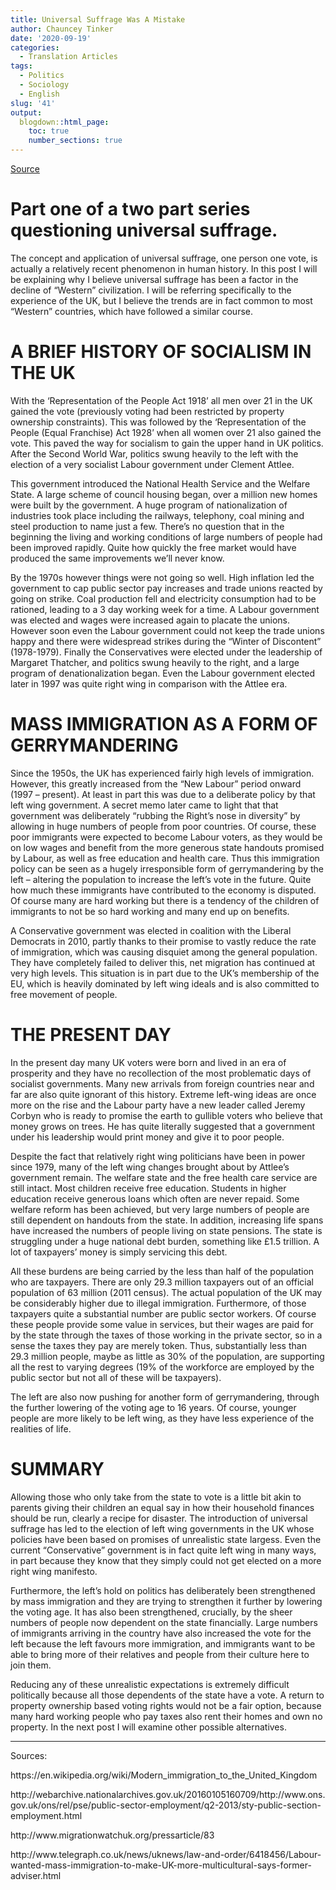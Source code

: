 ```yaml
---
title: Universal Suffrage Was A Mistake
author: Chauncey Tinker
date: '2020-09-19'
categories:
  - Translation Articles
tags:
  - Politics
  - Sociology
  - English
slug: '41'
output:
  blogdown::html_page:
    toc: true
    number_sections: true
---
```


[Source](https://chaunceytinker.wordpress.com/2016/04/14/universal-suffrage-was-a-mistake/)

# Part one of a two part series questioning universal suffrage.

The concept and application of universal suffrage, one person one vote, is actually a relatively recent phenomenon in human history. In this post I will be explaining why I believe universal suffrage has been a factor in the decline of “Western” civilization. I will be referring specifically to the experience of the UK, but I believe the trends are in fact common to most “Western” countries, which have followed a similar course.

# A BRIEF HISTORY OF SOCIALISM IN THE UK

With the ‘Representation of the People Act 1918’ all men over 21 in the UK gained the vote (previously voting had been restricted by property ownership constraints). This was followed by the ‘Representation of the People (Equal Franchise) Act 1928’ when all women over 21 also gained the vote. This paved the way for socialism to gain the upper hand in UK politics. After the Second World War, politics swung heavily to the left with the election of a very socialist Labour government under Clement Attlee.

This government introduced the National Health Service and the Welfare State. A large scheme of council housing began, over a million new homes were built by the government. A huge program of nationalization of industries took place including the railways, telephony, coal mining and steel production to name just a few. There’s no question that in the beginning the living and working conditions of large numbers of people had been improved rapidly. Quite how quickly the free market would have produced the same improvements we’ll never know.

By the 1970s however things were not going so well. High inflation led the government to cap public sector pay increases and trade unions reacted by going on strike. Coal production fell and electricity consumption had to be rationed, leading to a 3 day working week for a time. A Labour government was elected and wages were increased again to placate the unions. However soon even the Labour government could not keep the trade unions happy and there were widespread strikes during the “Winter of Discontent” (1978-1979). Finally the Conservatives were elected under the leadership of Margaret Thatcher, and politics swung heavily to the right, and a large program of denationalization began. Even the Labour government elected later in 1997 was quite right wing in comparison with the Attlee era.

# MASS IMMIGRATION AS A FORM OF GERRYMANDERING

Since the 1950s, the UK has experienced fairly high levels of immigration. However, this greatly increased from the “New Labour” period onward (1997 – present). At least in part this was due to a deliberate policy by that left wing government. A secret memo later came to light that that government was deliberately “rubbing the Right’s nose in diversity” by allowing in huge numbers of people from poor countries. Of course, these poor immigrants were expected to become Labour voters, as they would be on low wages and benefit from the more generous state handouts promised by Labour, as well as free education and health care. Thus this immigration policy can be seen as a hugely irresponsible form of gerrymandering by the left – altering the population to increase the left’s vote in the future. Quite how much these immigrants have contributed to the economy is disputed. Of course many are hard working but there is a tendency of the children of immigrants to not be so hard working and many end up on benefits.

A Conservative government was elected in coalition with the Liberal Democrats in 2010, partly thanks to their promise to vastly reduce the rate of immigration, which was causing disquiet among the general population. They have completely failed to deliver this, net migration has continued at very high levels. This situation is in part due to the UK’s membership of the EU, which is heavily dominated by left wing ideals and is also committed to free movement of people.

# THE PRESENT DAY

In the present day many UK voters were born and lived in an era of prosperity and they have no recollection of the most problematic days of socialist governments. Many new arrivals from foreign countries near and far are also quite ignorant of this history. Extreme left-wing ideas are once more on the rise and the Labour party have a new leader called Jeremy Corbyn who is ready to promise the earth to gullible voters who believe that money grows on trees. He has quite literally suggested that a government under his leadership would print money and give it to poor people.

Despite the fact that relatively right wing politicians have been in power since 1979, many of the left wing changes brought about by Attlee’s government remain. The welfare state and the free health care service are still intact.  Most children receive free education.  Students in higher education receive generous loans which often are never repaid. Some welfare reform has been achieved, but very large numbers of people are still dependent on handouts from the state. In addition, increasing life spans have increased the numbers of people living on state pensions. The state is struggling under a huge national debt burden, something like £1.5 trillion. A lot of taxpayers’ money is simply servicing this debt.

All these burdens are being carried by the less than half of the population who are taxpayers. There are only 29.3 million taxpayers out of an official population of 63 million (2011 census). The actual population of the UK may be considerably higher due to illegal immigration. Furthermore, of those taxpayers quite a substantial number are public sector workers. Of course these people provide some value in services, but their wages are paid for by the state through the taxes of those working in the private sector, so in a sense the taxes they pay are merely token. Thus, substantially less than 29.3 million people, maybe as little as 30% of the population, are supporting all the rest to varying degrees (19% of the workforce are employed by the public sector but not all of these will be taxpayers).

The left are also now pushing for another form of gerrymandering, through the further lowering of the voting age to 16 years. Of course, younger people are more likely to be left wing, as they have less experience of the realities of life.

# SUMMARY

Allowing those who only take from the state to vote is a little bit akin to parents giving their children an equal say in how their household finances should be run, clearly a recipe for disaster.  The introduction of universal suffrage has led to the election of left wing governments in the UK whose policies have been based on promises of unrealistic state largess. Even the current “Conservative” government is in fact quite left wing in many ways, in part because they know that they simply could not get elected on a more right wing manifesto.

Furthermore, the left’s hold on politics has deliberately been strengthened by mass immigration and they are trying to strengthen it further by lowering the voting age. It has also been strengthened, crucially, by the sheer numbers of people now dependent on the state financially. Large numbers of immigrants arriving in the country have also increased the vote for the left because the left favours more immigration, and immigrants want to be able to bring more of their relatives and people from their culture here to join them.

Reducing any of these unrealistic expectations is extremely difficult politically because all those dependents of the state have a vote. A return to property ownership based voting rights would not be a fair option, because many hard working people who pay taxes also rent their homes and own no property. In the next post I will examine other possible alternatives.

---

Sources:

https://en.wikipedia.org/wiki/Modern_immigration_to_the_United_Kingdom

http://webarchive.nationalarchives.gov.uk/20160105160709/http://www.ons.gov.uk/ons/rel/pse/public-sector-employment/q2-2013/sty-public-section-employment.html

http://www.migrationwatchuk.org/pressarticle/83

http://www.telegraph.co.uk/news/uknews/law-and-order/6418456/Labour-wanted-mass-immigration-to-make-UK-more-multicultural-says-former-adviser.html